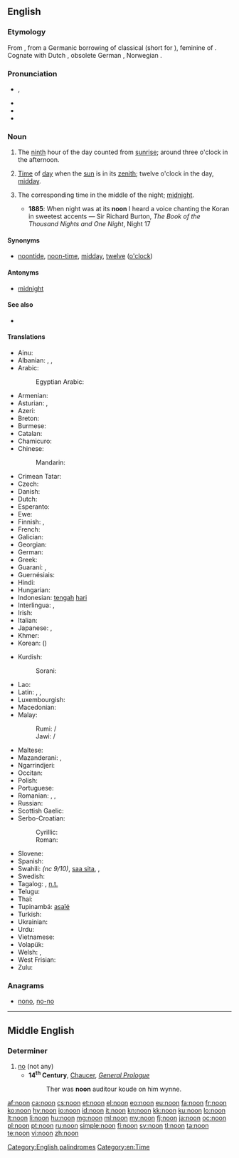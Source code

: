 ==English==
{{wikipedia}}

===Etymology===
From {{etyl|ang}} {{term|non|nōn|lang=ang}}, from a Germanic borrowing of classical {{etyl|la}} {{term|nona|nōna|ninth hour|lang=la}} (short for {{term|nona|nōna|lang=la}} {{term|hora|hōra|lang=la}}), feminine of {{term|nonus|nōnus|ninth|lang=la}}.  Cognate with Dutch {{term|noen|lang=nl}}, obsolete German {{term|Non|lang=de}}, Norwegian {{term|non|lang=no}}.

===Pronunciation===
* {{IPA|/nuːn/}}, {{X-SAMPA|/nu:n/}}
* {{audio|en-us-noon.ogg|Audio (US)}}
* {{audio|En-uk-noon.ogg|Audio (UK)}}
* {{rhymes|uːn}}

===Noun===
{{en-noun}}

# {{obsolete}} The [[ninth]] hour of the day counted from [[sunrise]]; around three o'clock in the afternoon.
# [[time|Time]] of [[day]] when the [[sun]] is in its [[zenith]]; twelve o'clock in the day, [[midday]].
# {{obsolete}} The corresponding time in the middle of the night; [[midnight]].
#* '''1885''': When night was at its '''noon''' I heard a voice chanting the Koran in sweetest accents — Sir Richard Burton, ''The Book of the Thousand Nights and One Night'', Night 17

====Synonyms====
* {{sense|twelve o'clock in the day}} [[noontide]], [[noon-time]], [[midday]], [[twelve]] ([[o'clock]])

====Antonyms====
* {{sense|middle of the night}} [[midnight]]

====See also====
* {{list:times of day/en}}

====Translations====
{{trans-top|midday}}
* Ainu: {{tø|ain|トノㇱキ|tr=tonoski}}
* Albanian: {{t+|sq|drekë}} {{g|sq}}, {{t+|sq|mesditë}}, {{t-|sq|drekëhera}}
* Arabic: {{t+|ar|ظهر|m|tr=Zuhr|sc=Arab}}
*: Egyptian Arabic: {{tø|arz|ظهر|m|tr=ḍohr|sc=Arab}}
* Armenian: {{t-|hy|կեսօր|tr=kesòr}}
* Asturian: {{t-|ast|meudía|m}}, {{t-|ast|mediudía|m}}
* Azeri: {{t-|az|günorta}}
* Breton: {{t+|br|kreisteiz|m}}
* Burmese: {{t+|my|မွန်းတည့်|sc=Mymr}}
* Catalan: {{t+|ca|migdia|m}}
* Chamicuro: {{tø|ccc|yas̈htijka mo'sojko}}
* Chinese:
*: Mandarin: {{t|cmn|正午|tr=zhèngwǔ|sc=Hani}}
* Crimean Tatar: {{tø|crh|üyle}}
* Czech: {{t+|cs|poledne|n}}
* Danish: {{t+|da|middag|c}}
* Dutch: {{t+|nl|middag|m}}
* Esperanto: {{t-|eo|tagmezo}}
* Ewe: {{tø|ee|ŋdɔ}}
* Finnish: {{t+|fi|keskipäivä}}, {{t+|fi|puolipäivä}}
* French: {{t+|fr|midi|m}}
* Galician: {{t-|gl|mediodía|m}}
* Georgian: {{t-|ka|შუადღე|tr=šuadḡe|sc=Geor}}
* German: {{t+|de|Mittag|m}}
* Greek: {{t+|el|μεσημέρι|n|tr=mesiméri}}
* Guaraní: {{t-|gn|asaje}}, {{t-|gn|asajepyte}}
* Guernésiais: {{tø|roa-grn|méjeu|m}}
* Hindi: {{t-|hi|दोपहर|m|tr=dopahar|sc=Deva}}
* Hungarian: {{t+|hu|dél}}
* Indonesian: [[tengah]] [[hari]]
* Interlingua: {{t-|ia|mediedie}}, {{t-|ia|meridie}}
* Irish: {{t-|ga|nóin|f}}
* Italian: {{t+|it|mezzogiorno|m}}
* Japanese: {{t+|ja|正午|tr=しょうご, shōgo|sc=Jpan}}, {{t-|ja|真昼|tr=まひる, mahiru|sc=Jpan}}
* Khmer: {{t-|km|ថ្ងៃត្រង់|sc=Khmr}}
* Korean: {{t+|ko|정오|tr=jeong-o|sc=Kore}} ({{t+|ko|正午|sc=Kore}})
{{trans-mid}}
* Kurdish:
*: Sorani: {{t-|ku|نیوه‌ڕۆ}}
* Lao: {{t-|lo|ເວລາທ່ຽງມື້|sc=Laoo}}
* Latin: {{t+|la|meridies|m}}, {{t-|la|meridianum tempus|n}}, {{t-|la|medium diei|n}}
* Luxembourgish: {{t-|lb|Mëtteg|m}}
* Macedonian: {{t-|mk|пладне|n|tr=pládne}}
* Malay:
*: Rumi: {{t-|ms|tengah hari}} / {{t-|ms|tengari}}
*: Jawi: {{t-|ms|تڠه هاري|sc=Arab}} / {{t-|ms|تڠاري|sc=Arab}}
* Maltese: {{t-|mt|nofsinhar|m}}
* Mazanderani: {{tø|mzn|چاشت|tr=cašt|sc=mzn-Arab}}, {{tø|mzn|چاشت‌سری|tr=caštseri|sc=mzn-Arab}}
* Ngarrindjeri: {{tø|nay|gauwel}}
* Occitan: {{t+|oc|miègjorn|m}}
* Polish: {{t+|pl|południe|n}}
* Portuguese: {{t+|pt|meio-dia|m}}
* Romanian: {{t-|ro|amiază|f}}, {{t-|ro|miezul zilei|n}}, {{t-|ro|mijloc de zi|n}}
* Russian: {{t+|ru|полдень|m|tr=pólden’|sc=Cyrl}}
* Scottish Gaelic: {{t-|gd|meadhan-là|m}}
* Serbo-Croatian:
*: Cyrillic: {{t-|sh|подне|n}}
*: Roman: {{t-|sh|podne|n}}
* Slovene: {{t+|sl|poldan|m}}
* Spanish: {{t+|es|mediodía|m}}
* Swahili: {{t-|sw|adhuuri}} ''(nc 9/10)'', [[saa sita]], {{t+|sw|mchana}}, {{t+|sw|adhuhuri}}
* Swedish: {{t+|sv|middag|c}}
* Tagalog: {{t-|tl|tanghali}}, [[n.t.]]
* Telugu: {{t+|te|మధ్యాహ్నము}}
* Thai: {{t-|th|เที่ยงวัน}}
* Tupinambá: [[asaîé]]
* Turkish: {{t+|tr|öğle}}
* Ukrainian: {{t-|uk|полудень|m|tr=poluden'|sc=Cyrl}}
* Urdu: {{t-|ur|دوپہر|m|tr=dopahar|sc=ur-Arab}}
* Vietnamese: {{t-|vi|buổi trưa}}
* Volapük: {{t+|vo|zedel}}
* Welsh: {{t+|cy|canol dydd|m}}, {{t-|cy|hanner dydd}}
* West Frisian: {{t-|fy|middei|c}}
* Zulu: {{t+|zu|imini|c9|c10}}
{{trans-bottom}}

{{trans-see|midnight}}

===Anagrams===
* [[nono#English|nono]], [[no-no#English|no-no]]

[[Category:English palindromes]]
[[Category:en:Time]]

----

==Middle English==

===Determiner===
{{head|enm|determiner}}

# [[no]] (not any)
#* '''14<sup>th</sup> Century''', [[w:Geoffrey Chaucer|Chaucer]], ''[[s:The Canterbury Tales/General Prologue|General Prologue]]''
#*: Ther was '''noon''' auditour koude on him wynne.
#*:: <!--please translate this into Modern English-->
{{attention|enm|more parts of speech?}}

[[af:noon]]
[[ca:noon]]
[[cs:noon]]
[[et:noon]]
[[el:noon]]
[[eo:noon]]
[[eu:noon]]
[[fa:noon]]
[[fr:noon]]
[[ko:noon]]
[[hy:noon]]
[[io:noon]]
[[id:noon]]
[[it:noon]]
[[kn:noon]]
[[kk:noon]]
[[ku:noon]]
[[lo:noon]]
[[lt:noon]]
[[li:noon]]
[[hu:noon]]
[[mg:noon]]
[[ml:noon]]
[[my:noon]]
[[fj:noon]]
[[ja:noon]]
[[oc:noon]]
[[pl:noon]]
[[pt:noon]]
[[ru:noon]]
[[simple:noon]]
[[fi:noon]]
[[sv:noon]]
[[tl:noon]]
[[ta:noon]]
[[te:noon]]
[[vi:noon]]
[[zh:noon]]